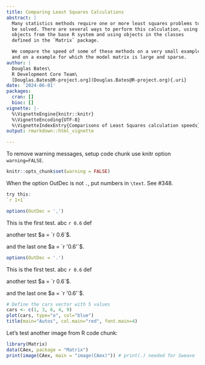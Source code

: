 ```yaml
---
title: Comparing Least Squares Calculations
abstract: |
  Many statistics methods require one or more least squares problems to
  be solved. There are several ways to perform this calculation, using
  objects from the base R system and using objects in the classes
  defined in the `Matrix` package.

  We compare the speed of some of these methods on a very small example
  and on a example for which the model matrix is large and sparse.
author: |
  Douglas Bates\
  R Development Core Team\
  [Douglas.Bates@R-project.org](Douglas.Bates@R-project.org){.uri}
date: '2024-06-01'
packages:
  cran: []
  bioc: []
vignette: |-
  %\VignetteEngine{knitr::knitr}
  %\VignetteEncoding{UTF-8}
  %\VignetteIndexEntry{Comparisons of Least Squares calculation speeds}
output: rmarkdown::html_vignette

---
```


::: article
To remove warning messages, setup code chunk use knitr option
`warning=FALSE`.

``` r
knitr::opts_chunk$set(warning = FALSE)
```

When the option OutDec is not `.`, put numbers in `\text`. See #348.

``` r
try this:
`r 1+1`
```

``` r
options(OutDec = ',')
```

This is the first test. abc `r 0.6` def

another test $a = `r 0.6`$.

and the last one $a = `r '0.6'`$.

``` r
options(OutDec = '.')
```

This is the first test. abc `r 0.6` def

another test $a = `r 0.6`$.

and the last one $a = `r '0.6'`$.

``` r
# Define the cars vector with 5 values
cars <- c(1, 3, 6, 4, 9)
plot(cars, type="o", col="blue")
title(main="Autos", col.main="red", font.main=4)
```

Let's test another image from R code chunk:

``` r
library(Matrix)
data(CAex, package = "Matrix")
print(image(CAex, main = "image(CAex)")) # print(.) needed for Sweave
```
:::
